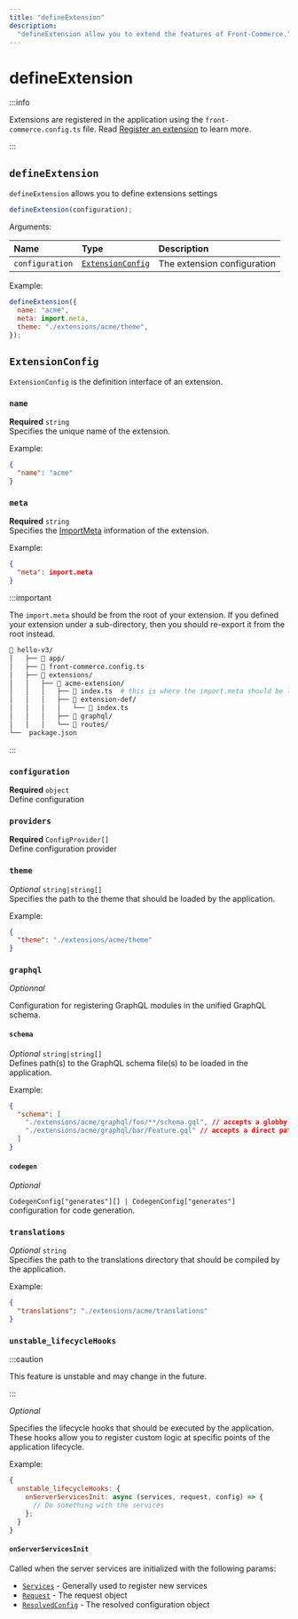 ```yaml
---
title: "defineExtension"
description:
  "defineExtension allow you to extend the features of Front-Commerce."
---
```


# defineExtension

:::info

Extensions are registered in the application using the
`front-commerce.config.ts` file. Read
[Register an extension](/docs/3.x/guides/register-an-extension) to learn more.

:::

## `defineExtension`

`defineExtension` allows you to define extensions settings

```js
defineExtension(configuration);
```

Arguments:

| Name            | Type                                  | Description                 |
| :-------------- | :------------------------------------ | :-------------------------- |
| `configuration` | [`ExtensionConfig`](#extensionconfig) | The extension configuration |

Example:

```js
defineExtension({
  name: "acme",
  meta: import.meta,
  theme: "./extensions/acme/theme",
});
```

## `ExtensionConfig`

`ExtensionConfig` is the definition interface of an extension.

### `name`

**Required** `string` <br />Specifies the unique name of the extension.

Example:

```json
{
  "name": "acme"
}
```

### `meta`

<SinceVersion tag="3.4" />

**Required** `string` <br />Specifies the
[ImportMeta](https://developer.mozilla.org/en-US/docs/Web/JavaScript/Reference/Operators/import.meta)
information of the extension.

Example:

```json
{
  "meta": import.meta
}
```

:::important

The `import.meta` should be from the root of your extension. If you defined your
extension under a sub-directory, then you should re-export it from the root
instead.

```graphql
📁 hello-v3/
│   ├── 📁 app/
│   ├── 📄 front-commerce.config.ts
│   ├── 📁 extensions/
│   │   ├── 📁 acme-extension/
│   │   │   ├── 📄 index.ts  # this is where the import.meta should be located
│   │   │   ├── 📁 extension-def/
│   │   │   │   └── 📄 index.ts
│   │   │   ├── 📁 graphql/
│   │   │   └── 📁 routes/
└──  package.json
```

:::

### `configuration`

**Required** `object` <br />Define configuration

### `providers`

**Required** `ConfigProvider[]` <br />Define configuration provider

### `theme`

_Optional_ `string|string[]` <br />Specifies the path to the theme that should
be loaded by the application.

Example:

```json
{
  "theme": "./extensions/acme/theme"
}
```

### `graphql`

_Optionnal_

Configuration for registering GraphQL modules in the unified GraphQL schema.

#### `schema`

_Optional_ `string|string[]`<br />Defines path(s) to the GraphQL schema file(s)
to be loaded in the application.

Example:

```json
{
  "schema": [
    "./extensions/acme/graphql/foo/**/schema.gql", // accepts a globby pattern
    "./extensions/acme/graphql/bar/Feature.gql" // accepts a direct path
  ]
}
```

#### `codegen`

_Optional_

`CodegenConfig["generates"][] | CodegenConfig["generates"]`<br />configuration
for code generation.

### `translations`

_Optional_ `string` <br />Specifies the path to the translations directory that
should be compiled by the application.

Example:

```json
{
  "translations": "./extensions/acme/translations"
}
```

### `unstable_lifecycleHooks`

:::caution

This feature is unstable and may change in the future.

:::

_Optional_

Specifies the lifecycle hooks that should be executed by the application. These
hooks allow you to register custom logic at specific points of the application
lifecycle.

Example:

```js
{
  unstable_lifecycleHooks: {
    onServerServicesInit: async (services, request, config) => {
      // Do something with the services
    };
  }
}
```

#### `onServerServicesInit`

Called when the server services are initialized with the following params:

- [`Services`](https://gitlab.blackswift.cloud/front-commerce/front-commerce/-/blob/e1fb570123effe731a0facc8ac4c94ce84d2f592/packages/core/services/Services.ts) -
  Generally used to register new services
- [`Request`](https://developer.mozilla.org/en-US/docs/Web/API/Request) - The
  request object
- [`ResolvedConfig`](/docs/3.x/guides/configuration/add-a-configuration-provider) -
  The resolved configuration object
